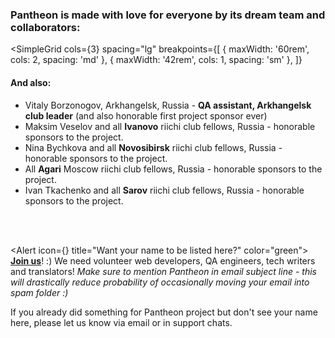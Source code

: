 
<Meta title='About us'
      description='About Mahjong Pantheon team' />

### Pantheon is made with love for everyone by its dream team and collaborators:

<SimpleGrid
  cols={3}
  spacing="lg"
  breakpoints={[
    { maxWidth: '60rem', cols: 2, spacing: 'md' },
    { maxWidth: '42rem', cols: 1, spacing: 'sm' },
  ]}
>
  <InfoCard name='Oleg Klimenko' avatar='/assets/img/oleg.avif' email='me@ctizen.dev' github='https://github.com/ctizen' title='Project lead' />
  <InfoCard name='Alexey Lisikhin' avatar='/assets/img/alexey.avif' github='https://github.com/Nihisil' title='Developer' />
  <InfoCard name='Stepan Vakhonin' avatar='/assets/img/stepan.avif' github='https://github.com/unStatiK' title='Developer' />
  <InfoCard name='Galina Kapger' avatar='/assets/img/galia.avif' github='https://github.com/kovavka' title='Developer' />
  <InfoCard name='Pavel Bogachev' avatar='/assets/img/pavel.avif' github='https://github.com/bogachev-pa' title='Developer' />
  <InfoCard name='Daria Ilina' avatar='/assets/img/daria.avif' title='QA' />
</SimpleGrid>

#### And also:

- Vitaly Borzonogov, Arkhangelsk, Russia - **QA assistant, Arkhangelsk club leader** (and also honorable first project sponsor ever)
- Maksim Veselov and all **Ivanovo** riichi club fellows, Russia - honorable sponsors to the project.
- Nina Bychkova and all **Novosibirsk** riichi club fellows, Russia - honorable sponsors to the project.
- All **Agari** Moscow riichi club fellows, Russia - honorable sponsors to the project.
- Ivan Tkachenko and all **Sarov** riichi club fellows, Russia - honorable sponsors to the project.


<br /><br />

<Alert icon={<IconUserQuestion size="1rem" />} title="Want your name to be listed here?" color="green">
  [**Join us**](mailto:me@ctizen.dev)! :) We need volunteer web developers, QA engineers, tech writers and translators! _Make sure to mention Pantheon in email subject line - this will drastically reduce probability of occasionally moving your email into spam folder :)_

  If you already did something for Pantheon project but don't see your name here, please let us know via email or in support chats.
</Alert>
